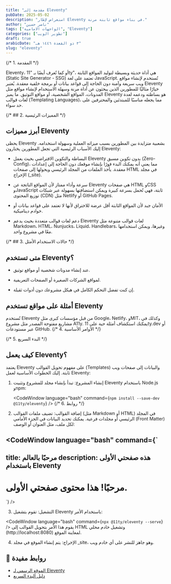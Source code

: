 ```yaml
---
title: "مقدمة إلى Eleventy"
pubDate: 2025-05-02
description: "استعراض لإطار Eleventy في بناء مواقع ثابتة مرنة."
author: "ناصر حسين"
tags: ["الواجهات الامامية", "Eleventy"]
categories: ["تطوير الويب"]
draft: true
arabicDate: "٣ ذو القعدة ١٤٤٦ هـ"
slug: "eleventy"
---
```



{/* 1. المقدمة */}

Eleventy، أو كما تُعرف أيضًا بـ "11ty"، هي أداة حديثة وبسيطة لتوليد المواقع الثابتة (Static Site Generator - SSG) تعتمد على لغة JavaScript. تُستخدم لإنشاء مواقع ويب سريعة وآمنة دون الحاجة إلى قواعد بيانات أو برمجة خلفية معقدة. يُعتبر Eleventy خيارًا مثاليًا للمطورين الذين يبحثون عن أداة مرنة وسهلة الاستخدام لإنشاء مواقع مثل المدونات، المواقع الشخصية، أو مواقع التوثيق. ما يميز Eleventy هو بساطته ودعمه لعدة لغات قوالب (Templating Languages)، مما يجعله مناسبًا للمبتدئين والمحترفين على حد سواء.

{/* ## 2. المميزات الرئيسية */}

## أبرز مميزات Eleventy

يحظى Eleventy بشعبية متزايدة بين المطورين بسبب ميزاته العملية وسهولة استخدامه. إليك الأسباب الرئيسية التي تجعل المطورين يختارون Eleventy:

- البساطة والتكوين الافتراضي بحيث يعمل Eleventy بدون تكوين مسبق (Zero-Config)، مما يعني أنه يمكنك البدء فورًا بإنشاء موقعك دون الحاجة إلى إعدادات معقدة. يأخذ الملفات من المجلد الرئيسي ويحولها إلى صفحات HTML في مجلد الإخراج (\_site).

- سرعة وأداء ممتاز لأن المواقع الناتجة عن Eleventy هي صفحات HTML وCSS وJavaScript ثابتة، فهي تُحمل بسرعة كبيرة ويمكن استضافتها بسهولة عبر شبكات توزيع المحتوى (CDN) مثل Netlify أو GitHub Pages.

- الأمان جبد لأن المواقع الثابتة أقل عرضة للاختراق لأنها لا تعتمد على قواعد بيانات أو خوادم ديناميكية.

- دعم لغات قوالب متعددة بحيث يدعم Eleventy لغات قوالب متنوعة مثل Markdown، HTML، Nunjucks، Liquid، Handlebars، وغيرها، ويمكن استخدامها معًا في مشروع واحد.

{/* ## 3. حالات الاستخدام الأمثل */}

## متى تستخدم Eleventy؟

- عند إنشاء مدونات شخصية أو مواقع توثيق.

- لمواقع الشركات الصغيرة أو الصفحات التعريفية.

- إن كنت تفضل التحكم الكامل في هيكل مشروعك دون أدوات ثقيلة.

## أمثلة على مواقع تستخدم Eleventy

تُستخدم Eleventy من قبل مؤسسات كبرى مثل Google، Netlify، وMIT، وكذلك في مشاريع مفتوحة المصدر مثل مشروع A11y. يمكنك استكشاف أمثلة حية على 11ty.dev أو عبر مستودعات GitHub.
{/* 4. الأوامر الأساسية */}

{/* 5. البدء السريع */}

## كيف يعمل Eleventy؟

يعتمد Eleventy على مفهوم تحويل القوالب (Templates) والبيانات إلى صفحات ويب ثابتة. إليك الخطوات الأساسية لعمل Eleventy:

1. إنشاء المشروع: تبدأ بإنشاء مجلد للمشروع وتثبيت Eleventy باستخدام Node.js وnpm:

   <CodeWindow
     language="bash"
     command={`npm install --save-dev @11ty/eleventy`}
   />
   {/* 6. روابط */}

2. إضافة القوالب: تضيف ملفات القوالب (مثل Markdown أو HTML) في المجلد الرئيسي أو مجلدات فرعية. يمكنك تحديد البيانات في الجزء الأمامي (Front Matter) لكل ملف، مثل العنوان أو الوصف:

<CodeWindow
  language="bash"
  command={`
--- 
title: مرحبًا بالعالم 
description: هذه صفحتي الأولى باستخدام Eleventy 
---

# مرحبًا! هذا محتوى صفحتي الأولى.

`}
/>

3. التشغيل: تقوم بتشغيل Eleventy باستخدام الأمر:

<CodeWindow language="bash" command={`npx @11ty/eleventy --serve`} />
يقوم هذا الأمر بتحويل القوالب إلى HTML وتشغيل خادم محلي (http://localhost:8080)
لمعاينة الموقع.

4. الإخراج: يتم إنشاء الموقع في مجلد \_site، وهو جاهز للنشر على أي خادم ويب.

## 🔗 روابط مفيدة

- [الموقع الرسمي لـ Eleventy](https://www.11ty.dev/)
- [دليل البدء السريع](https://www.11ty.dev/docs/)
